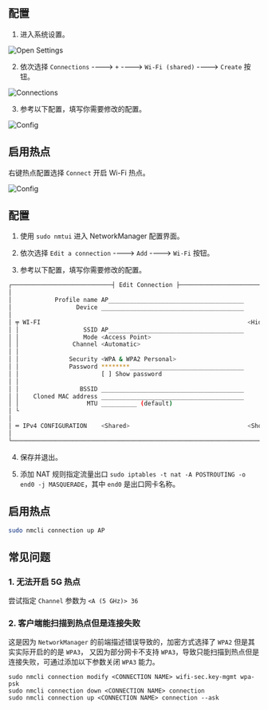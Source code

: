 <Tabs>

<TabItem label="KDE 桌面" value="KDE">

## 配置

1. 进入系统设置。

![Open Settings](/img/common/ap/ap-open-setting.webp)

2. 依次选择 `Connections` ----> `+` ----> `Wi-Fi (shared)` ----> `Create` 按钮。

![Connections](/img/common/ap/ap-connections.webp)

3. 参考以下配置，填写你需要修改的配置。

![Config](/img/common/ap/ap-config.webp)

## 启用热点

右键热点配置选择 `Connect` 开启 Wi-Fi 热点。

![Config](/img/common/ap/ap-connect.webp)

</TabItem>

<TabItem label="命令行" value="Shell">

## 配置

1. 使用 `sudo nmtui` 进入 NetworkManager 配置界面。

2. 依次选择 `Edit a connection` ----> `Add` ----> `Wi-Fi` 按钮。

3. 参考以下配置，填写你需要修改的配置。

```bash
┌────────────────────────────┤ Edit Connection ├─────────────────────────────┐
│                                                                          ↑│
│            Profile name AP______________________________________          ▮│
│                  Device ________________________________________          ▒│
│                                                                           ▒│
│ ╤ WI-FI                                                          <Hide>   ▒│
│ │                  SSID AP______________________________________          ▒│
│ │                  Mode <Access Point>                                    ▒│
│ │               Channel <Automatic>                                       ▒│
│ │                                                                         ▒│
│ │              Security <WPA & WPA2 Personal>                             ▒│
│ │              Password ********________________________________          ▒│
│ │                       [ ] Show password                                 ▒│
│ │                                                                         ▒│
│ │                 BSSID ________________________________________          ▒│
│ │    Cloned MAC address ________________________________________          ▒│
│ │                   MTU __________ (default)                              ▒│
│ └                                                                         ▒│
│                                                                           ▒│
│ ═ IPv4 CONFIGURATION    <Shared>                                 <Show>   ▒│
│                                                                          ↓│
└────────────────────────────────────────────────────────────────────────────┘
```

4. 保存并退出。

5. 添加 NAT 规则指定流量出口 `sudo iptables -t nat -A POSTROUTING -o end0 -j MASQUERADE`，其中 `end0` 是出口网卡名称。

## 启用热点

```bash
sudo nmcli connection up AP
```

</TabItem>

</Tabs>

## 常见问题

### 1. 无法开启 5G 热点

尝试指定 `Channel` 参数为 `<A (5 GHz)> 36`

### 2. 客户端能扫描到热点但是连接失败

这是因为 `NetworkManager` 的前端描述错误导致的，加密方式选择了 `WPA2` 但是其实实际开启的的是 `WPA3`，
又因为部分网卡不支持 `WPA3`，导致只能扫描到热点但是连接失败，可通过添加以下参数关闭 `WPA3` 能力。

```
sudo nmcli connection modify <CONNECTION NAME> wifi-sec.key-mgmt wpa-psk
sudo nmcli connection down <CONNECTION NAME> connection
sudo nmcli connection up <CONNECTION NAME> connection --ask
```
